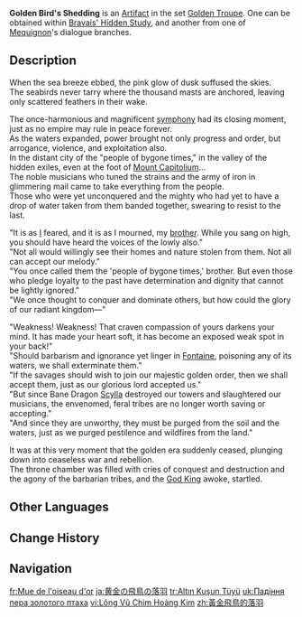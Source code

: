 {{Artifact Infobox
|image = Item Golden Bird's Shedding.png
|set   = Golden Troupe
|piece = Plume of Death
}}
{{Description|A gold feather made using silver and gold filigree. A crystal-clear sapphire is mounted atop it.}}
'''Golden Bird's Shedding''' is an [[Artifact]] in the set [[Golden Troupe]]. One can be obtained within [[Bravais' Hidden Study]], and another from one of [[Mequignon]]'s dialogue branches.

==Description==
When the sea breeze ebbed, the pink glow of dusk suffused the skies.<br>
The seabirds never tarry where the thousand masts are anchored, leaving only scattered feathers in their wake.

The once-harmonious and magnificent [[Phobos|symphony]] had its closing moment, just as no empire may rule in peace forever.<br>
As the waters expanded, power brought not only progress and order, but arrogance, violence, and exploitation also.<br>
In the distant city of the "people of bygone times," in the valley of the hidden exiles, even at the foot of [[Clivus Capitolinus|Mount Capitolium]]...<br>
The noble musicians who tuned the strains and the army of iron in glimmering mail came to take everything from the people.<br>
Those who were yet unconquered and the mighty who had yet to have a drop of water taken from them banded together, swearing to resist to the last.

"It is as [[Cassiodor|I]] feared, and it is as I mourned, my [[Boethius|brother]]. While you sang on high, you should have heard the voices of the lowly also."<br>
"Not all would willingly see their homes and nature stolen from them. Not all can accept our melody."<br>
"You once called them the 'people of bygone times,' brother. But even those who pledge loyalty to the past have determination and dignity that cannot be lightly ignored."<br>
"We once thought to conquer and dominate others, but how could the glory of our radiant kingdom&mdash;"

"Weakness! Weakness! That craven compassion of yours darkens your mind. It has made your heart soft, it has become an exposed weak spot in your back!"<br>
"Should barbarism and ignorance yet linger in [[Fontaine]], poisoning any of its waters, we shall exterminate them."<br>
"If the savages should wish to join our majestic golden order, then we shall accept them, just as our glorious lord accepted us."<br>
"But since Bane Dragon [[Scylla]] destroyed our towers and slaughtered our musicians, the envenomed, feral tribes are no longer worth saving or accepting."<br>
"And since they are unworthy, they must be purged from the soil and the waters, just as we purged pestilence and wildfires from the land."

It was at this very moment that the golden era suddenly ceased, plunging down into ceaseless war and rebellion.<br>
The throne chamber was filled with cries of conquest and destruction and the agony of the barbarian tribes, and the [[Remus|God King]] awoke, startled.

==Other Languages==
{{Other Languages
|en      = Golden Bird's Shedding
|zhs     = 黄金飞鸟的落羽
|zhs_rm  = Huángjīn Fēiniǎo de Luòyǔ
|zht     = 黃金飛鳥的落羽
|zht_rm  = Huángjīn Fēiniǎo de Luòyǔ
|zh_tl   = 
|ja      = 黄金の飛鳥の落羽
|ja_rm   = Ougon no Hichou no Raku'u{{Assumed}}
|ja_tl   = 
|ko      = 황금 새<->의 깃털
|ko_tl   = Golden Bird's Feather
|es      = Pluma del Ave Dorada
|es_tl   = Golden Bird Plume
|fr      = Mue de l'oiseau d'or
|fr_tl   = Golden Bird's Shedding
|ru      = Перо золотой птицы
|ru_tl   = Golden Bird's Feather
|th      = Golden Bird's Shedding
|vi      = Lông Vũ Chim Hoàng Kim
|vi_tl   = 
|de      = Des Goldvogels fallende Feder
|de_tl   = The Golden Bird's Falling Feather
|id      = Golden Bird's Shedding
|pt      = Pena Caída do Pássaro Dourado
|pt_tl   = 
|tr      = Altın Kuşun Tüyü
|tr_tl   = Gold Bird's Feather
|it      = Piuma caduta dell'Uccello dorato
|it_tl   = Golden Bird's Fallen Feather
}}

==Change History==
{{Change History|4.0}}

==Navigation==
{{Artifact Set Navbox|Golden Troupe}}

[[fr:Mue de l'oiseau d'or]]
[[ja:黄金の飛鳥の落羽]]
[[tr:Altın Kuşun Tüyü]]
[[uk:Падіння пера золотого птаха]]
[[vi:Lông Vũ Chim Hoàng Kim]]
[[zh:黃金飛鳥的落羽]]